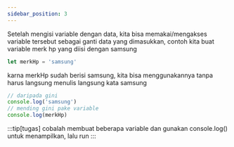 ```yaml
---
sidebar_position: 3
---
```


Setelah mengisi variable dengan data, kita bisa memakai/mengakses variable tersebut sebagai ganti data yang dimasukkan, contoh kita buat variable merk hp yang diisi dengan samsung
```js
let merkHp = 'samsung'
```

karna merkHp sudah berisi samsung, kita bisa menggunakannya tanpa harus langsung menulis langsung kata samsung

```js
// daripada gini
console.log('samsung')
// mending gini pake variable
console.log(merkHp)
```

:::tip[tugas]
cobalah membuat beberapa variable dan gunakan console.log() untuk menampilkan, lalu run
:::